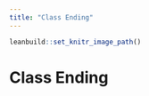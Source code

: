 ```yaml
---
title: "Class Ending"
---
```

```r
leanbuild::set_knitr_image_path()
```

# Class Ending
